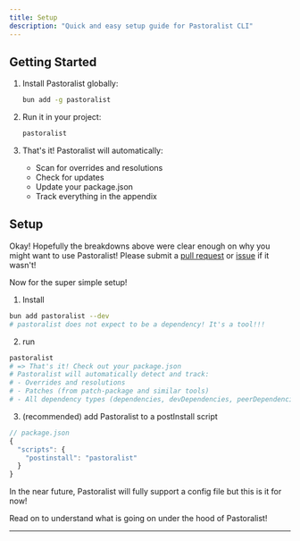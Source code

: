 ```yaml
---
title: Setup
description: "Quick and easy setup guide for Pastoralist CLI"
---
```


<section>

## Getting Started

1. Install Pastoralist globally:
   ```bash
   bun add -g pastoralist
   ```

2. Run it in your project:
   ```bash
   pastoralist
   ```

3. That's it! Pastoralist will automatically:
   - Scan for overrides and resolutions
   - Check for updates
   - Update your package.json
   - Track everything in the appendix

## Setup

Okay! Hopefully the breakdowns above were clear enough on why you might want to use Pastoralist!
Please submit a [pull request](https://github.com/yowainwright/pastoralist/pulls) or [issue](https://github.com/yowainwright/pastoralist/issues) if it wasn't!

Now for the super simple setup!

1. Install

```bash
bun add pastoralist --dev
# pastoralist does not expect to be a dependency! It's a tool!!!
```

2. run

```bash
pastoralist
# => That's it! Check out your package.json
# Pastoralist will automatically detect and track:
# - Overrides and resolutions
# - Patches (from patch-package and similar tools)
# - All dependency types (dependencies, devDependencies, peerDependencies)
```

3. (recommended) add Pastoralist to a postInstall script

```js
// package.json
{
  "scripts": {
    "postinstall": "pastoralist"
  }
}
```

In the near future, Pastoralist will fully support a config file but this is it for now!

Read on to understand what is going on under the hood of Pastoralist!

---

</section>
